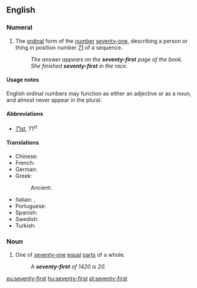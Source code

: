 ==English==
{{ordinalbox|en|70th|71st|72nd|seventieth|seventy-second|card=seventy-one}}

===Numeral===
{{head|en|numeral}}

# {{label|en|ordinal}} The [[ordinal]] form of the [[number]] [[seventy-one]], describing a person or thing in position number [[71]] of a sequence.
#: ''The answer appears on the '''seventy-first''' page of the book.''
#: ''She finished '''seventy-first''' in the race.''

====Usage notes====
English ordinal numbers may function as either an adjective or as a noun, and almost never appear in the plural.

====Abbreviations====
* [[71st]], 71<sup>st</sup>

====Translations====
{{trans-top|ordinal number 71st}}
* Chinese: {{t|zh|第七十一|tr=dì-qīshíyī|sc=Hani}}
* French: {{t|fr|soixante-et-onzième}}
* German: {{t|de|einundsiebzigste}}
* Greek:
*: Ancient: {{t|grc|ἑβδομηκοστόπρωτος}} {{qualifier|Byzantine Greek}}
{{trans-mid}}
* Italian: {{t|it|settantunesimo|m}}, {{t|it|settantunesima|f}}
* Portuguese: {{t|pt|septuagésimo primeiro}}
* Spanish: {{t|es|septuagésimo primero}}
* Swedish: {{t|sv|sjuttioförsta}}
* Turkish: {{t|tr|yetmiş birinci}}
{{trans-bottom}}

===Noun===
{{en-noun}}

# {{label|en|fractional}} One of [[seventy-one]] [[equal]] [[part]]s of a whole.
#: ''A '''seventy-first''' of 1420 is 20.''

[[eu:seventy-first]]
[[hu:seventy-first]]
[[pl:seventy-first]]